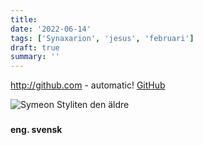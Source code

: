 ```yaml
---
title:
date: '2022-06-14'
tags: ['Synaxarion', 'jesus', 'februari']
draft: true
summary: ''
---
```


http://github.com - automatic!
[GitHub](http://github.com)

![Symeon Styliten den äldre](/static/ortodoxa/jesus.webp)

###

#### eng. svensk
